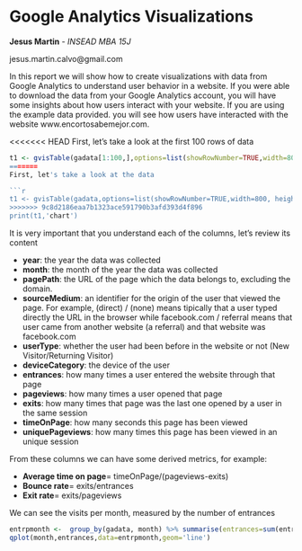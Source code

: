 Google Analytics Visualizations
==========================================

 **Jesus Martin** - *INSEAD MBA 15J*
 
 jesus.martin.calvo@gmail.com
 
 In this report we will show how to create visualizations with data from Google Analytics
 to understand user behavior in a website. If you were able to download the data from your
 Google Analytics account, you will have some insights about how users interact with your
 website. If you are using the example data provided. you will see how users have interacted
 with the website www.encortosabemejor.com. 
 
 
<<<<<<< HEAD
First, let's take a look at the first 100 rows of data

```r
t1 <- gvisTable(gadata[1:100,],options=list(showRowNumber=TRUE,width=800, height=min(400,27*(nrow(gadata)+1)),allowHTML=TRUE,page='disable'))
=======
First, let's take a look at the data

```r
t1 <- gvisTable(gadata,options=list(showRowNumber=TRUE,width=800, height=min(400,27*(nrow(gadata)+1)),allowHTML=TRUE,page='disable'))
>>>>>>> 9c8d2186eaa7b1323ace591790b3afd393d4f896
print(t1,'chart')
```

It is very important that you understand each of the columns, let's review its content 

* **year**: the year the data was collected
* **month**: the month of the year the data was collected
* **pagePath**: the URL of the page which the data belongs to, excluding the domain. 
* **sourceMedium**: an identifier for the origin of the user that viewed the page. For
example, (direct) / (none) means tipically that a user typed directly the URL in the browser
while facebook.com / referral means that user came from another website (a referral) and that
website was facebook.com
* **userType**: whether the user had been before in the website or not (New Visitor/Returning Visitor)
* **deviceCategory**: the device of the user
* **entrances**: how many times a user entered the website through that page
* **pageviews**: how many times a user opened that page
* **exits**: how many times that page was the last one opened by a user in the same session
* **timeOnPage**: how many seconds this page has been viewed
* **uniquePageviews**: how many times this page has been viewed in an unique session

From these columns we can have some derived metrics, for example:

* **Average time on page**= timeOnPage/(pageviews-exits)
* **Bounce rate**= exits/entrances
* **Exit rate**= exits/pageviews

We can see the visits per month, measured by the number of entrances

```r
entrpmonth <-  group_by(gadata, month) %>% summarise(entrances=sum(entrances))
qplot(month,entrances,data=entrpmonth,geom='line')
```

